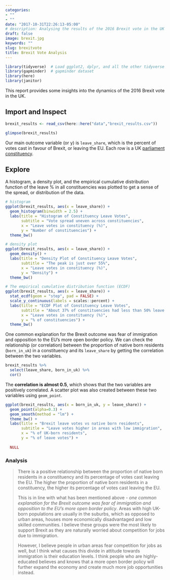 ```yaml
---
categories:
- ""
- ""
date: "2017-10-31T22:26:13-05:00"
# description: Analysing the results of the 2016 Brexit vote in the UK
draft: false
image: brexit.jpg
keywords: ""
slug: brexitvote
title: Brexit Vote Analysis 
---
```


```r
library(tidyverse)  # Load ggplot2, dplyr, and all the other tidyverse packages
library(gapminder)  # gapminder dataset
library(here)
library(janitor)
```

This report provides some insights into the dynamics of the 2016 Brexit vote in the UK.

## Import and Inspect 

```r
brexit_results <- read_csv(here::here("data","brexit_results.csv"))

glimpse(brexit_results)
```

Our main outcome variable (or y) is `leave_share`, which is the percent of votes cast in favour of Brexit, or leaving the EU. Each row is a UK [parliament constituency](https://en.wikipedia.org/wiki/United_Kingdom_Parliament_constituencies).

## Explore

A histogram, a density plot, and the empirical cumulative distribution function of the leave % in all constituencies was plotted to get a sense of the spread, or distribution of the data.

```r

# histogram
ggplot(brexit_results, aes(x = leave_share)) +
  geom_histogram(binwidth = 2.5) + 
  labs(title = "Histogram of Constituency Leave Votes",
       subtitle = "Vote spread uneven across constituencies",
       x = "Leave votes in constituency (%)",
       y = "Number of constituencies") + 
  theme_bw()

# density plot
ggplot(brexit_results, aes(x = leave_share)) +
  geom_density() +
  labs(title = "Density Plot of Constituency Leave Votes",
       subtitle = "The peak is just over 55%", 
       x = "Leave votes in constituency (%)", 
       y = "Density") +
  theme_bw()

# The empirical cumulative distribution function (ECDF) 
ggplot(brexit_results, aes(x = leave_share)) +
  stat_ecdf(geom = "step", pad = FALSE) +
  scale_y_continuous(labels = scales::percent) +
  labs(title = "ECDF Plot of Constituency Leave Votes",
       subtitle = "About 37% of constituencies had less than 50% leave votes",
       x = "Leave votes in constituency (%)",
       y = "% of constituencies") +
  theme_bw()


```

One common explanation for the Brexit outcome was fear of immigration and opposition to the EU's more open border policy. We can check the relationship (or correlation) between the proportion of native born residents (`born_in_uk`) in a constituency and its `leave_share` by getting the correlation between the two variables.

```r
brexit_results %>% 
  select(leave_share, born_in_uk) %>% 
  cor() 
```

The **correlation is almost 0.5**, which shows that the two variables are positively correlated. A scatter plot was also created between these two variables using `geom_point`.

```r
ggplot(brexit_results, aes(x = born_in_uk, y = leave_share)) +
  geom_point(alpha=0.3) +
  geom_smooth(method = "lm") + 
  theme_bw() +
  labs(title = "Brexit leave votes vs native born residents",
       subtitle = "Leave votes higher in areas with low immigration",
       x = "% of UK-born residents",
       y = "% of leave votes") +
  
  NULL
```

### Analysis

> There is a positive relationship between the proportion of native born residents in a constituency and its percentage of votes cast leaving the EU. The higher the proportion of native born residents in a constituency, the higher its percentage of votes cast leaving the EU.
>
> This is in line with what has been mentioned above - *one common explanation for the Brexit outcome was fear of immigration and opposition to the EU's more open border policy*. Areas with high UK-born populations are usually in the suburbs, which as opposed to urban areas, houses more economically disadvantaged and low skilled communities. I believe these groups were the most likely to support Brexit as they are naturally worried about competition for jobs due to immigration.
>
> However, I believe people in urban areas fear competition for jobs as well, but I think what causes this divide in attitude towards immigration is their education levels. I think people who are highly-educated believes and knows that a more open border policy will further expand the economy and create much more job opportunities instead.
